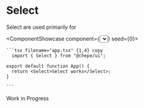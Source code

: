 

# Select

Select are used primarily for

<ComponentShowcase component={<Select>Select works</Select>} seed={0}>
   <div>

    ```tsx filename="app.tsx" {1,4} copy
      import { Select } from "@chepe/ui";

    export default function App() {
      return <Select>Select works</Select>;
    }

    ```

  </div>
</ComponentShowcase>

<Callout emoji="⚠️" type="warning">
  Work in Progress
</Callout>
